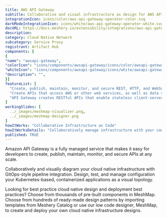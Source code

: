 ```yaml
---
title: AWS API Gateway
subtitle: Collaborative and visual infrastructure as design for AWS API Gateway
integrationIcon: icons/color/aws-api-gateway-operator-color.svg
darkModeIntegrationIcon: icons/white/aws-api-gateway-operator-white.svg
docURL: https://docs.meshery.io/extensibility/integrations/aws-api-gateway-operator
description: 
category: Cloud Native Network
subcategory: Service Proxy
registrant: Artifact Hub
components: [
{
"name": "awsapi-gateway",
"colorIcon": "icons/components/awsapi-gateway/icons/color/awsapi-gateway-color.svg",
"whiteIcon": "icons/components/awsapi-gateway/icons/white/awsapi-gateway-white.svg",
"description": "",
}]
featureList: [
  "Create, publish, maintain, monitor, and secure REST, HTTP, and WebSocket APIs at any scale.",
  "Create APIs that access AWS or other web services, as well as data stored in the AWS Cloud.",
  "API Gateway creates RESTful APIs that enable stateless client-server communication."
]
workingSlides: [
  ../_images/meshmap-visualizer.png,
  ../_images/meshmap-designer.png
]
howItWorks: "Collaborative Infrastructure as Code"
howItWorksDetails: "Collaboratively manage infrastructure with your coworkers synchronously sharing the same designs."
published: TRUE
---
```

<p>
Amazon API Gateway is a fully managed service that makes it easy for developers to create, publish, maintain, monitor, and secure APIs at any scale.
</p>
<p>
    Collaboratively and visually diagram your cloud native infrastructure with GitOps-style pipeline integration. Design, test, and manage configuration your Kubernetes-based, containerized applications as a visual topology.
</p>
<p>
    Looking for best practice cloud native design and deployment best practices? Choose from thousands of pre-built components in MeshMap. Choose from hundreds of ready-made design patterns by importing templates from Meshery Catalog or use our low code designer, MeshMap, to create and deploy your own cloud native infrastructure designs.
</p>
